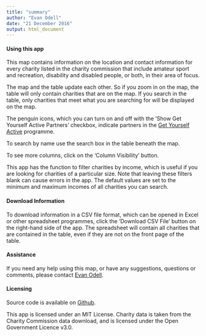 ```yaml
---
title: "summary"
author: "Evan Odell"
date: "21 December 2016"
output: html_document
---
```


#### Using this app

This map contains information on the location and contact information for every charity listed in the charity commission that include amateur sport and recreation, disability and disabled people, or both, in their area of focus.

The map and the table update each other. So if you zoom in on the map, the table will only contain charities that are on the map. If you search in the table, only charities that meet what you are searching for will be displayed on the map.

The penguin icons, which you can turn on and off with the 'Show Get Yourself Active Partners' checkbox, indicate partners in the [Get Yourself Active](http://www.getyourselfactive.org/) programme.

To search by name use the search box in the table beneath the map. 

To see more columns, click on the 'Column Visibility' button.

This app has the function to filter charities by income, which is useful if you are looking for charities of a particular size. Note that leaving these filters blank can cause errors in the app. The default values are set to the minimum and maximum incomes of all charities you can search.

#### Download Information

To download information in a CSV file format, which can be opened in Excel or other spreadsheet programmes, click the 'Download CSV File' button on the right-hand side of the app. The spreadsheet will contain all charities that are contained in the table, even if they are not on the front page of the table.

#### Assistance

If you need any help using this map, or have any suggestions, questions or comments, please contact [Evan Odell](mailto:evan.odell@disabilityrightsuk.org).

#### Licensing

Source code is available on [Github](https://github.com/EvanOdell/dis-sport).

This app is licensed under an MIT License. Charity data is taken from the Charity Commission data download, and is licensed under the Open Government Licence v3.0. 


